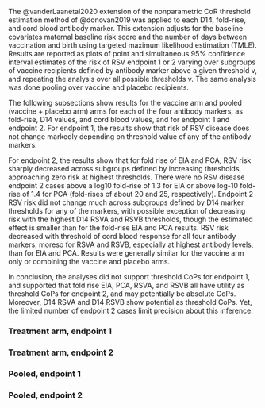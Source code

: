 The @vanderLaanetal2020 extension of the nonparametric CoR threshold estimation method of @donovan2019 was applied to each D14, fold-rise, and cord blood antibody marker. This extension adjusts for the baseline covariates maternal baseline risk score and the number of days between vaccination and birth using targeted maximum likelihood estimation (TMLE).  Results are reported as plots of point and simultaneous 95\% confidence interval estimates of the risk of RSV endpoint 1 or 2 varying over subgroups of vaccine recipients defined by antibody marker above a given threshold v, and repeating the analysis over all possible thresholds v.  The same analysis was done pooling over vaccine and placebo recipients.

The following subsections show results for the vaccine arm and pooled (vaccine + placebo arm) arms for each of the four antibody markers, as fold-rise, D14 values, and cord blood values, and for endpoint 1 and endpoint 2. For endpoint 1, the results show that risk of RSV disease does not change markedly depending on threshold value of any of the antibody markers. 

For endpoint 2, the results show that for fold rise of EIA and PCA, RSV risk sharply decreased across subgroups defined by increasing thresholds, approaching zero risk at highest thresholds.  There were no RSV disease endpoint 2 cases above a log10 fold-rise of 1.3 for EIA or above log-10 fold-rise of 1.4 for PCA (fold-rises of about 20 and 25, respectively).  Endpoint 2 RSV risk did not change much across subgroups defined by D14 marker thresholds for any of the markers, with possible exception of decreasing risk with the highest D14 RSVA and RSVB thresholds, though the estimated effect is smaller than for the fold-rise EIA and PCA results.  RSV risk decreased with threshold of cord blood response for all four antibody markers, moreso for RSVA and RSVB, especially at highest antibody levels, than for EIA and PCA.  Results were generally similar for the vaccine arm only or combining the vaccine and placebo arms.

In conclusion, the analyses did not support threshold CoPs for endpoint 1, and supported that fold rise EIA, PCA, RSVA, and RSVB all have utility as threshold CoPs for endpoint 2, and may potentially be absolute CoPs.  Moreover, D14 RSVA and D14 RSVB show potential as threshold CoPs.  Yet, the limited number of endpoint 2 cases limit precision about this inference.




### Treatment arm, endpoint 1
\begin{figure}[H]
    \centering
    \includegraphics[width=0.7\textwidth]{\pathThreshhinput/PLOT_EIA_log10d14_y1_Vaccine_pointwiseCI.pdf}
   \caption{Marginalized risk (>=s) of RSV LRTI MS, RSV LRTI with hospitalization, or RSV LRTI with severe hypoxemia for those in vaccine arm with day 14 EIA greater than a given threshold. The plot shows point-wise 95\% confidence intervals. The dashed red line marks the threshold of zero risk.}
      \label{fig:PLOT_EIA_log10d14_y1_Vaccine_pointwiseCI}
\end{figure}


\begin{table}[H]
    \centering
    \includegraphics[width=0.7\textwidth]{\pathThreshhinput/TABLE_EIA_log10d14_y1_Vaccine_pointwise.pdf}
    \caption{The table shows the estimates for the Marginalized risk of RSV disease by threshold. }
\end{table}



\begin{figure}[H]
    \centering
    \includegraphics[width=0.7\textwidth]{\pathThreshhinput/PLOT_EIA_log10d14overd0_y1_Vaccine_pointwiseCI.pdf}
    \caption{Conditional risk (>=s) of RSV LRTI MS, RSV LRTI with hospitalization, or RSV LRTI with severe hypoxemia for those in vaccine arm with fold increase in day 14 EIA relative to day 0 EIA above a given threshold. The plot shows point-wise 95\% confidence intervals. The dashed red line marks the threshold of zero risk.}
\end{figure}


\begin{table}[H]
    \centering
    \includegraphics[width=0.7\textwidth]{\pathThreshhinput/TABLE_EIA_log10d14overd0_y1_Vaccine_pointwise.pdf}
    \caption{The table shows the  estimates for the Marginalized risk of RSV disease by threshold. }
\end{table}



\begin{figure}[H]
    \centering
    \includegraphics[width=0.7\textwidth]{\pathThreshhinput/PLOT_EIA_log10cord_y1_Vaccine_pointwiseCI.pdf}
   \caption{Conditional risk (>=s) of RSV LRTI MS, RSV LRTI with hospitalization, or RSV LRTI with severe hypoxemia for those in vaccine arm with EIA measured in infant cord blood greater than a given threshold. The plot shows point-wise 95\% confidence intervals. The dashed red line marks the threshold of zero risk.}
\end{figure}


\begin{table}[H]
    \centering
    \includegraphics[width=0.7\textwidth]{\pathThreshhinput/TABLE_EIA_log10cord_y1_Vaccine_pointwise.pdf}
    \caption{The table shows the  estimates for the Marginalized risk of RSV disease by threshold. }
\end{table}



\begin{figure}[H]
    \centering
    \includegraphics[width=0.7\textwidth]{\pathThreshhinput/PLOT_PCA_log10d14_y1_Vaccine_pointwiseCI.pdf}
   \caption{Marginalized risk (>=s) of RSV LRTI MS, RSV LRTI with hospitalization, or RSV LRTI with severe hypoxemia for those in vaccine arm with day 14 PCA greater than a given threshold. The plot shows point-wise 95\% confidence intervals. The dashed red line marks the threshold of zero risk.}
      \label{tab:PLOT_PCA_log10d14_y1_Vaccine_pointwiseCI.pdf}

\end{figure}


\begin{table}[H]
    \centering
    \includegraphics[width=0.7\textwidth]{\pathThreshhinput/TABLE_PCA_log10d14_y1_Vaccine_pointwise.pdf}
    \caption{The table shows the  estimates for the Marginalized risk of RSV disease by threshold. }
\end{table}



\begin{figure}[H]
    \centering
    \includegraphics[width=0.7\textwidth]{\pathThreshhinput/PLOT_PCA_log10d14overd0_y1_Vaccine_pointwiseCI.pdf}
    \caption{Conditional risk (>=s) of RSV LRTI MS, RSV LRTI with hospitalization, or RSV LRTI with severe hypoxemia for those in vaccine arm with fold increase in day 14 PCA relative to day 0 PCA above a given threshold. The plot shows point-wise 95\% confidence intervals. The dashed red line marks the threshold of zero risk.}
\end{figure}


\begin{table}[H]
    \centering
    \includegraphics[width=0.7\textwidth]{\pathThreshhinput/TABLE_PCA_log10d14overd0_y1_Vaccine_pointwise.pdf}
    \caption{The table shows the  estimates for the Marginalized risk of RSV disease by threshold. }
\end{table}



\begin{figure}[H]
    \centering
    \includegraphics[width=0.7\textwidth]{\pathThreshhinput/PLOT_PCA_log10cord_y1_Vaccine_pointwiseCI.pdf}
   \caption{Conditional risk (>=s) of RSV LRTI MS, RSV LRTI with hospitalization, or RSV LRTI with severe hypoxemia for those in vaccine arm with PCA measured in infant cord blood greater than a given threshold. The plot shows point-wise 95\% confidence intervals. The dashed red line marks the threshold of zero risk.}
\end{figure}


\begin{table}[H]
    \centering
    \includegraphics[width=0.7\textwidth]{\pathThreshhinput/TABLE_PCA_log10cord_y1_Vaccine_pointwise.pdf}
    \caption{The table shows the  estimates for the Marginalized risk of RSV disease by threshold. }
\end{table}

\begin{figure}[H]
    \centering
    \includegraphics[width=0.7\textwidth]{\pathThreshhinput/PLOT_RSVA_log10d14_y1_Vaccine_pointwiseCI.pdf}
   \caption{Marginalized risk (>=s) of RSV LRTI MS, RSV LRTI with hospitalization, or RSV LRTI with severe hypoxemia for those in vaccine arm with day 14 RSVA greater than a given threshold. The plot shows point-wise 95\% confidence intervals. The dashed red line marks the threshold of zero risk.}
      \label{tab:PLOT_RSVA_log10d14_y1_Vaccine_pointwiseCI.pdf}

\end{figure}


\begin{table}[H]
    \centering
    \includegraphics[width=0.7\textwidth]{\pathThreshhinput/TABLE_RSVA_log10d14_y1_Vaccine_pointwise.pdf}
    \caption{The table shows the  estimates for the Marginalized risk of RSV disease by threshold. }
\end{table}



\begin{figure}[H]
    \centering
    \includegraphics[width=0.7\textwidth]{\pathThreshhinput/PLOT_RSVA_log10d14overd0_y1_Vaccine_pointwiseCI.pdf}
    \caption{Conditional risk (>=s) of RSV LRTI MS, RSV LRTI with hospitalization, or RSV LRTI with severe hypoxemia for those in vaccine arm with fold increase in day 14 RSVA relative to day 0 RSVA above a given threshold. The plot shows point-wise 95\% confidence intervals. The dashed red line marks the threshold of zero risk.}
\end{figure}


\begin{table}[H]
    \centering
    \includegraphics[width=0.7\textwidth]{\pathThreshhinput/TABLE_RSVA_log10d14overd0_y1_Vaccine_pointwise.pdf}
    \caption{The table shows the  estimates for the Marginalized risk of RSV disease by threshold. }
\end{table}



\begin{figure}[H]
    \centering
    \includegraphics[width=0.7\textwidth]{\pathThreshhinput/PLOT_RSVA_log10cord_y1_Vaccine_pointwiseCI.pdf}
   \caption{Conditional risk (>=s) of RSV LRTI MS, RSV LRTI with hospitalization, or RSV LRTI with severe hypoxemia for those in vaccine arm with RSVA measured in infant cord blood greater than a given threshold. The plot shows point-wise 95\% confidence intervals. The dashed red line marks the threshold of zero risk.}
\end{figure}


\begin{table}[H]
    \centering
    \includegraphics[width=0.7\textwidth]{\pathThreshhinput/TABLE_RSVA_log10cord_y1_Vaccine_pointwise.pdf}
    \caption{The table shows the  estimates for the Marginalized risk of RSV disease by threshold. }
\end{table}



\begin{figure}[H]
    \centering
    \includegraphics[width=0.7\textwidth]{\pathThreshhinput/PLOT_RSVB_log10d14_y1_Vaccine_pointwiseCI.pdf}
   \caption{Marginalized risk (>=s) of RSV LRTI MS, RSV LRTI with hospitalization, or RSV LRTI with severe hypoxemia for those in vaccine arm with day 14 RSVB greater than a given threshold. The plot shows point-wise 95\% confidence intervals. The dashed red line marks the threshold of zero risk.}
      \label{tab:PLOT_RSVB_log10d14_y1_Vaccine_pointwiseCI.pdf}

\end{figure}


\begin{table}[H]
    \centering
    \includegraphics[width=0.7\textwidth]{\pathThreshhinput/TABLE_RSVB_log10d14_y1_Vaccine_pointwise.pdf}
    \caption{The table shows the  estimates for the Marginalized risk of RSV disease by threshold. }
\end{table}



\begin{figure}[H]
    \centering
    \includegraphics[width=0.7\textwidth]{\pathThreshhinput/PLOT_RSVB_log10d14overd0_y1_Vaccine_pointwiseCI.pdf}
    \caption{Conditional risk (>=s) of RSV LRTI MS, RSV LRTI with hospitalization, or RSV LRTI with severe hypoxemia for those in vaccine arm with fold increase in day 14 RSVB relative to day 0 RSVB above a given threshold. The plot shows point-wise 95\% confidence intervals. The dashed red line marks the threshold of zero risk.}
\end{figure}


\begin{table}[H]
    \centering
    \includegraphics[width=0.7\textwidth]{\pathThreshhinput/TABLE_RSVB_log10d14overd0_y1_Vaccine_pointwise.pdf}
    \caption{The table shows the  estimates for the Marginalized risk of RSV disease by threshold. }
\end{table}



\begin{figure}[H]
    \centering
    \includegraphics[width=0.7\textwidth]{\pathThreshhinput/PLOT_RSVB_log10cord_y1_Vaccine_pointwiseCI.pdf}
   \caption{Conditional risk (>=s) of RSV LRTI MS, RSV LRTI with hospitalization, or RSV LRTI with severe hypoxemia for those in vaccine arm with RSVB measured in infant cord blood greater than a given threshold. The plot shows point-wise 95\% confidence intervals. The dashed red line marks the threshold of zero risk.}
   \label{fig:PLOT_RSVB_log10cord_y1_Vaccine_pointwiseCI}
\end{figure}


\begin{table}[H]
    \centering
    \includegraphics[width=0.7\textwidth]{\pathThreshhinput/TABLE_RSVB_log10cord_y1_Vaccine_pointwise.pdf}
    \caption{The table shows the  estimates for the Marginalized risk of RSV disease by threshold. }
\end{table}




<!-- ### Simultaneous 95% confidence intervals/bands (Treatment arm, endpoint 1) -->


<!-- \begin{figure}[H] -->
<!--     \centering -->
<!--     \includegraphics[width=0.7\textwidth]{\pathThreshhinput/PLOT_EIA_log10d14_y1_Vaccine.pdf} -->
<!--    \caption{Marginalized risk (>=s) of RSV LRTI MS, RSV LRTI with hospitalization, or RSV LRTI with severe hypoxemia for those in vaccine arm with day 14 EIA greater than a given threshold. The plot shows simultaneous 95\% confidence bands The dashed red line marks the threshold of zero risk.} -->
<!-- \end{figure} -->


<!-- \begin{table}[H] -->
<!--     \centering -->
<!--     \includegraphics[width=0.7\textwidth]{\pathThreshhinput/TABLE_EIA_log10d14_y1_Vaccine_simult.pdf} -->
<!--     \caption{The table shows the  estimates for the Marginalized risk of RSV disease by threshold. } -->
<!-- \end{table} -->



<!-- \begin{figure}[H] -->
<!--     \centering -->
<!--     \includegraphics[width=0.7\textwidth]{\pathThreshhinput/PLOT_EIA_log10d14overd0_y1_Vaccine.pdf} -->
<!--     \caption{Conditional risk (>=s) of RSV LRTI MS, RSV LRTI with hospitalization, or RSV LRTI with severe hypoxemia for those in vaccine arm with fold increase in day 14 EIA relative to day 0 EIA above a given threshold. The plot shows simultaneous 95\% confidence bands. The dashed red line marks the threshold of zero risk.} -->
<!-- \end{figure} -->


<!-- \begin{table}[H] -->
<!--     \centering -->
<!--     \includegraphics[width=0.7\textwidth]{\pathThreshhinput/TABLE_EIA_log10d14overd0_y1_Vaccine_simult.pdf} -->
<!--     \caption{The table shows the  estimates for the Marginalized risk of RSV disease by threshold. } -->
<!-- \end{table} -->



<!-- \begin{figure}[H] -->
<!--     \centering -->
<!--     \includegraphics[width=0.7\textwidth]{\pathThreshhinput/PLOT_EIA_log10cord_y1_Vaccine.pdf} -->
<!--    \caption{Conditional risk (>=s) of RSV LRTI MS, RSV LRTI with hospitalization, or RSV LRTI with severe hypoxemia for those in vaccine arm with EIA measured in infant cord blood greater than a given threshold. The plot shows simultaneous 95\% confidence bands. The dashed red line marks the threshold of zero risk.} -->
<!-- \end{figure} -->


<!-- \begin{table}[H] -->
<!--     \centering -->
<!--     \includegraphics[width=0.7\textwidth]{\pathThreshhinput/TABLE_EIA_log10cord_y1_Vaccine_simult.pdf} -->
<!--     \caption{The table shows the  estimates for the Marginalized risk of RSV disease by threshold. } -->
<!-- \end{table} -->



### Treatment arm, endpoint 2
\begin{figure}[H]
    \centering
    \includegraphics[width=0.7\textwidth]{\pathThreshinput/PLOT_EIA_log10d14_y2_Vaccine_pointwiseCI.pdf}
   \caption{Marginalized risk (>=s) of RSV-associated lower respiratory tract infection with severe hypoxemia for those in vaccine arm with day 14 EIA greater than a given threshold. The plot shows point-wise 95\% confidence intervals. The dashed red line marks the threshold of zero risk.}

\end{figure}


\begin{table}[H]
    \centering
    \includegraphics[width=0.7\textwidth]{\pathThreshinput/TABLE_EIA_log10d14_y2_Vaccine_pointwise.pdf}
    \caption{The table shows the  estimates for the Marginalized risk of RSV disease by threshold. }
\end{table}



\begin{figure}[H]
    \centering
    \includegraphics[width=0.7\textwidth]{\pathThreshinput/PLOT_EIA_log10d14overd0_y2_Vaccine_pointwiseCI.pdf}
    \caption{Conditional risk (>=s) of RSV-associated lower respiratory tract infection with severe hypoxemia for those in vaccine arm with fold increase in day 14 EIA relative to day 0 EIA above a given threshold. The plot shows point-wise 95\% confidence intervals. The dashed red line marks the threshold of zero risk.}
       \label{fig:PLOT_EIA_log10d14overd0_y2_Vaccine_pointwiseCI}
\end{figure}


\begin{table}[H]
    \centering
    \includegraphics[width=0.7\textwidth]{\pathThreshinput/TABLE_EIA_log10d14overd0_y2_Vaccine_pointwise.pdf}
    \caption{The table shows the  estimates for the Marginalized risk of RSV disease by threshold. }
\end{table}



\begin{figure}[H]
    \centering
    \includegraphics[width=0.7\textwidth]{\pathThreshinput/PLOT_EIA_log10cord_y2_Vaccine_pointwiseCI.pdf}
   \caption{Conditional risk (>=s) of RSV-associated lower respiratory tract infection with severe hypoxemia for those in vaccine arm with EIA measured in infant cord blood greater than a given threshold. The plot shows point-wise 95\% confidence intervals. The dashed red line marks the threshold of zero risk.}
\end{figure}


\begin{table}[H]
    \centering
    \includegraphics[width=0.7\textwidth]{\pathThreshinput/TABLE_EIA_log10cord_y2_Vaccine_pointwise.pdf}
    \caption{The table shows the  estimates for the Marginalized risk of RSV disease by threshold. }
\end{table}



\begin{figure}[H]
    \centering
    \includegraphics[width=0.7\textwidth]{\pathThreshinput/PLOT_PCA_log10d14_y2_Vaccine_pointwiseCI.pdf}
   \caption{Marginalized risk (>=s) of RSV-associated lower respiratory tract infection with severe hypoxemia for those in vaccine arm with day 14 PCA greater than a given threshold. The plot shows point-wise 95\% confidence intervals. The dashed red line marks the threshold of zero risk.}
\end{figure}


\begin{table}[H]
    \centering
    \includegraphics[width=0.7\textwidth]{\pathThreshinput/TABLE_PCA_log10d14_y2_Vaccine_pointwise.pdf}
    \caption{The table shows the  estimates for the Marginalized risk of RSV disease by threshold. }
\end{table}



\begin{figure}[H]
    \centering
    \includegraphics[width=0.7\textwidth]{\pathThreshinput/PLOT_PCA_log10d14overd0_y2_Vaccine_pointwiseCI.pdf}
    \caption{Conditional risk (>=s) of RSV-associated lower respiratory tract infection with severe hypoxemia for those in vaccine arm with fold increase in day 14 PCA relative to day 0 PCA above a given threshold. The plot shows point-wise 95\% confidence intervals. The dashed red line marks the threshold of zero risk.}
     \label{fig:PLOT_PCA_log10d14overd0_y2_Vaccine_pointwiseCI}
\end{figure}


\begin{table}[H]
    \centering
    \includegraphics[width=0.7\textwidth]{\pathThreshinput/TABLE_PCA_log10d14overd0_y2_Vaccine_pointwise.pdf}
    \caption{The table shows the  estimates for the Marginalized risk of RSV disease by threshold. }
\end{table}



\begin{figure}[H]
    \centering
    \includegraphics[width=0.7\textwidth]{\pathThreshinput/PLOT_PCA_log10cord_y2_Vaccine_pointwiseCI.pdf}
   \caption{Conditional risk (>=s) of RSV-associated lower respiratory tract infection with severe hypoxemia for those in vaccine arm with PCA measured in infant cord blood greater than a given threshold. The plot shows point-wise 95\% confidence intervals. The dashed red line marks the threshold of zero risk.}
\end{figure}


\begin{table}[H]
    \centering
    \includegraphics[width=0.7\textwidth]{\pathThreshinput/TABLE_PCA_log10cord_y2_Vaccine_pointwise.pdf}
    \caption{The table shows the  estimates for the Marginalized risk of RSV disease by threshold. }
\end{table}


\begin{figure}[H]
    \centering
    \includegraphics[width=0.7\textwidth]{\pathThreshinput/PLOT_RSVA_log10d14_y2_Vaccine_pointwiseCI.pdf}
   \caption{Marginalized risk (>=s) of RSV-associated lower respiratory tract infection with severe hypoxemia for those in vaccine arm with day 14 RSVA greater than a given threshold. The plot shows point-wise 95\% confidence intervals. The dashed red line marks the threshold of zero risk.}
\end{figure}


\begin{table}[H]
    \centering
    \includegraphics[width=0.7\textwidth]{\pathThreshinput/TABLE_RSVA_log10d14_y2_Vaccine_pointwise.pdf}
    \caption{The table shows the  estimates for the Marginalized risk of RSV disease by threshold. }
\end{table}



\begin{figure}[H]
    \centering
    \includegraphics[width=0.7\textwidth]{\pathThreshinput/PLOT_RSVA_log10d14overd0_y2_Vaccine_pointwiseCI.pdf}
    \caption{Conditional risk (>=s) of RSV-associated lower respiratory tract infection with severe hypoxemia for those in vaccine arm with fold increase in day 14 RSVA relative to day 0 RSVA above a given threshold. The plot shows point-wise 95\% confidence intervals. The dashed red line marks the threshold of zero risk.}
\end{figure}


\begin{table}[H]
    \centering
    \includegraphics[width=0.7\textwidth]{\pathThreshinput/TABLE_RSVA_log10d14overd0_y2_Vaccine_pointwise.pdf}
    \caption{The table shows the  estimates for the Marginalized risk of RSV disease by threshold. }
\end{table}



\begin{figure}[H]
    \centering
    \includegraphics[width=0.7\textwidth]{\pathThreshinput/PLOT_RSVA_log10cord_y2_Vaccine_pointwiseCI.pdf}
   \caption{Conditional risk (>=s) of RSV-associated lower respiratory tract infection with severe hypoxemia for those in vaccine arm with RSVA measured in infant cord blood greater than a given threshold. The plot shows point-wise 95\% confidence intervals. The dashed red line marks the threshold of zero risk.}
\end{figure}


\begin{table}[H]
    \centering
    \includegraphics[width=0.7\textwidth]{\pathThreshinput/TABLE_RSVA_log10cord_y2_Vaccine_pointwise.pdf}
    \caption{The table shows the  estimates for the Marginalized risk of RSV disease by threshold. }
\end{table}



\begin{figure}[H]
    \centering
    \includegraphics[width=0.7\textwidth]{\pathThreshinput/PLOT_RSVB_log10d14_y2_Vaccine_pointwiseCI.pdf}
   \caption{Marginalized risk (>=s) of RSV-associated lower respiratory tract infection with severe hypoxemia for those in vaccine arm with day 14 RSVB greater than a given threshold. The plot shows point-wise 95\% confidence intervals. The dashed red line marks the threshold of zero risk.}
\end{figure}


\begin{table}[H]
    \centering
    \includegraphics[width=0.7\textwidth]{\pathThreshinput/TABLE_RSVB_log10d14_y2_Vaccine_pointwise.pdf}
    \caption{The table shows the  estimates for the Marginalized risk of RSV disease by threshold. }
\end{table}



\begin{figure}[H]
    \centering
    \includegraphics[width=0.7\textwidth]{\pathThreshinput/PLOT_RSVB_log10d14overd0_y2_Vaccine_pointwiseCI.pdf}
    \caption{Conditional risk (>=s) of RSV-associated lower respiratory tract infection with severe hypoxemia for those in vaccine arm with fold increase in day 14 RSVB relative to day 0 RSVB above a given threshold. The plot shows point-wise 95\% confidence intervals. The dashed red line marks the threshold of zero risk.}
\end{figure}


\begin{table}[H]
    \centering
    \includegraphics[width=0.7\textwidth]{\pathThreshinput/TABLE_RSVB_log10d14overd0_y2_Vaccine_pointwise.pdf}
    \caption{The table shows the  estimates for the Marginalized risk of RSV disease by threshold. }
\end{table}



\begin{figure}[H]
    \centering
    \includegraphics[width=0.7\textwidth]{\pathThreshinput/PLOT_RSVB_log10cord_y2_Vaccine_pointwiseCI.pdf}
   \caption{Conditional risk (>=s) of RSV-associated lower respiratory tract infection with severe hypoxemia for those in vaccine arm with RSVB measured in infant cord blood greater than a given threshold. The plot shows point-wise 95\% confidence intervals. The dashed red line marks the threshold of zero risk.}
\end{figure}


\begin{table}[H]
    \centering
    \includegraphics[width=0.7\textwidth]{\pathThreshinput/TABLE_RSVB_log10cord_y2_Vaccine_pointwise.pdf}
    \caption{The table shows the  estimates for the Marginalized risk of RSV disease by threshold. }
\end{table}


<!-- ### Simultaneous 95% confidence intervals/bands (Treatment arm, endpoint 2) -->


<!-- \begin{figure}[H] -->
<!--     \centering -->
<!--     \includegraphics[width=0.7\textwidth]{\pathThreshinput/PLOT_EIA_log10d14_y2_Vaccine.pdf} -->
<!--    \caption{Marginalized risk (>=s) of RSV-associated lower respiratory tract infection with severe hypoxemia for those in vaccine arm with day 14 EIA greater than a given threshold. The plot shows simultaneous 95\% confidence bands The dashed red line marks the threshold of zero risk.} -->
<!-- \end{figure} -->


<!-- \begin{table}[H] -->
<!--     \centering -->
<!--     \includegraphics[width=0.7\textwidth]{\pathThreshinput/TABLE_EIA_log10d14_y2_Vaccine_simult.pdf} -->
<!--     \caption{The table shows the  estimates for the Marginalized risk of RSV disease by threshold. } -->
<!-- \end{table} -->



<!-- \begin{figure}[H] -->
<!--     \centering -->
<!--     \includegraphics[width=0.7\textwidth]{\pathThreshinput/PLOT_EIA_log10d14overd0_y2_Vaccine.pdf} -->
<!--     \caption{Conditional risk (>=s) of RSV-associated lower respiratory tract infection with severe hypoxemia for those in vaccine arm with fold increase in day 14 EIA relative to day 0 EIA above a given threshold. The plot shows simultaneous 95\% confidence bands. The dashed red line marks the threshold of zero risk.} -->
<!-- \end{figure} -->


<!-- \begin{table}[H] -->
<!--     \centering -->
<!--     \includegraphics[width=0.7\textwidth]{\pathThreshinput/TABLE_EIA_log10d14overd0_y2_Vaccine_simult.pdf} -->
<!--     \caption{The table shows the  estimates for the Marginalized risk of RSV disease by threshold. } -->
<!-- \end{table} -->



<!-- \begin{figure}[H] -->
<!--     \centering -->
<!--     \includegraphics[width=0.7\textwidth]{\pathThreshinput/PLOT_EIA_log10cord_y2_Vaccine.pdf} -->
<!--    \caption{Conditional risk (>=s) of RSV-associated lower respiratory tract infection with severe hypoxemia for those in vaccine arm with EIA measured in infant cord blood greater than a given threshold. The plot shows simultaneous 95\% confidence bands. The dashed red line marks the threshold of zero risk.} -->
<!-- \end{figure} -->


<!-- \begin{table}[H] -->
<!--     \centering -->
<!--     \includegraphics[width=0.7\textwidth]{\pathThreshinput/TABLE_EIA_log10cord_y2_Vaccine_simult.pdf} -->
<!--     \caption{The table shows the  estimates for the Marginalized risk of RSV disease by threshold. } -->
<!-- \end{table} -->





### Pooled, endpoint 1
\begin{figure}[H]
\centering
\includegraphics[width=0.7\textwidth]{\pathThreshhpooledinput/PLOT_EIA_log10d14_y1_Pooled_pointwiseCI.pdf}
\caption{Marginalized risk (>=s) of RSV LRTI MS, RSV LRTI with hospitalization, or RSV LRTI with severe hypoxemia pooled across the treatment and placebo arms with day 14 EIA greater than a given threshold. The plot shows point-wise 95\% confidence intervals. The dashed red line marks the threshold of zero risk.}
\end{figure}


\begin{table}[H]
\centering
\includegraphics[width=0.7\textwidth]{\pathThreshhpooledinput/TABLE_EIA_log10d14_y1_Pooled_pointwise.pdf}
\caption{The table shows the  estimates for the Marginalized risk of RSV disease by threshold. }
\end{table}



\begin{figure}[H]
\centering
\includegraphics[width=0.7\textwidth]{\pathThreshhpooledinput/PLOT_EIA_log10d14overd0_y1_Pooled_pointwiseCI.pdf}
\caption{Conditional risk (>=s) of RSV LRTI MS, RSV LRTI with hospitalization, or RSV LRTI with severe hypoxemia pooled across the treatment and placebo arms with fold increase in day 14 EIA relative to day 0 EIA above a given threshold. The plot shows point-wise 95\% confidence intervals. The dashed red line marks the threshold of zero risk.}
\end{figure}


\begin{table}[H]
\centering
\includegraphics[width=0.7\textwidth]{\pathThreshhpooledinput/TABLE_EIA_log10d14overd0_y1_Pooled_pointwise.pdf}
\caption{The table shows the  estimates for the Marginalized risk of RSV disease by threshold. }
\end{table}



\begin{figure}[H]
\centering
\includegraphics[width=0.7\textwidth]{\pathThreshhpooledinput/PLOT_EIA_log10cord_y1_Pooled_pointwiseCI.pdf}
\caption{Conditional risk (>=s) of RSV LRTI MS, RSV LRTI with hospitalization, or RSV LRTI with severe hypoxemia pooled across the treatment and placebo arms with EIA measured in infant cord blood greater than a given threshold. The plot shows point-wise 95\% confidence intervals. The dashed red line marks the threshold of zero risk.}
\end{figure}


\begin{table}[H]
\centering
\includegraphics[width=0.7\textwidth]{\pathThreshhpooledinput/TABLE_EIA_log10cord_y1_Pooled_pointwise.pdf}
\caption{The table shows the  estimates for the Marginalized risk of RSV disease by threshold. }
\end{table}

\begin{figure}[H]
\centering
\includegraphics[width=0.7\textwidth]{\pathThreshhpooledinput/PLOT_PCA_log10d14_y1_Pooled_pointwiseCI.pdf}
\caption{Marginalized risk (>=s) of RSV LRTI MS, RSV LRTI with hospitalization, or RSV LRTI with severe hypoxemia pooled across the treatment and placebo arms with day 14 PCA greater than a given threshold. The plot shows point-wise 95\% confidence intervals. The dashed red line marks the threshold of zero risk.}
\end{figure}


\begin{table}[H]
\centering
\includegraphics[width=0.7\textwidth]{\pathThreshhpooledinput/TABLE_PCA_log10d14_y1_Pooled_pointwise.pdf}
\caption{The table shows the  estimates for the Marginalized risk of RSV disease by threshold. }
\end{table}



\begin{figure}[H]
\centering
\includegraphics[width=0.7\textwidth]{\pathThreshhpooledinput/PLOT_PCA_log10d14overd0_y1_Pooled_pointwiseCI.pdf}
\caption{Conditional risk (>=s) of RSV LRTI MS, RSV LRTI with hospitalization, or RSV LRTI with severe hypoxemia pooled across the treatment and placebo arms with fold increase in day 14 PCA relative to day 0 PCA above a given threshold. The plot shows point-wise 95\% confidence intervals. The dashed red line marks the threshold of zero risk.}
\end{figure}


\begin{table}[H]
\centering
\includegraphics[width=0.7\textwidth]{\pathThreshhpooledinput/TABLE_PCA_log10d14overd0_y1_Pooled_pointwise.pdf}
\caption{The table shows the  estimates for the Marginalized risk of RSV disease by threshold. }
\end{table}



\begin{figure}[H]
\centering
\includegraphics[width=0.7\textwidth]{\pathThreshhpooledinput/PLOT_PCA_log10cord_y1_Pooled_pointwiseCI.pdf}
\caption{Conditional risk (>=s) of RSV LRTI MS, RSV LRTI with hospitalization, or RSV LRTI with severe hypoxemia pooled across the treatment and placebo arms with PCA measured in infant cord blood greater than a given threshold. The plot shows point-wise 95\% confidence intervals. The dashed red line marks the threshold of zero risk.}
\end{figure}


\begin{table}[H]
\centering
\includegraphics[width=0.7\textwidth]{\pathThreshhpooledinput/TABLE_PCA_log10cord_y1_Pooled_pointwise.pdf}
\caption{The table shows the  estimates for the Marginalized risk of RSV disease by threshold. }
\end{table}


\begin{figure}[H]
\centering
\includegraphics[width=0.7\textwidth]{\pathThreshhpooledinput/PLOT_RSVA_log10d14_y1_Pooled_pointwiseCI.pdf}
\caption{Marginalized risk (>=s) of RSV LRTI MS, RSV LRTI with hospitalization, or RSV LRTI with severe hypoxemia pooled across the treatment and placebo arms with day 14 RSVA greater than a given threshold. The plot shows point-wise 95\% confidence intervals. The dashed red line marks the threshold of zero risk.}
\end{figure}


\begin{table}[H]
\centering
\includegraphics[width=0.7\textwidth]{\pathThreshhpooledinput/TABLE_RSVA_log10d14_y1_Pooled_pointwise.pdf}
\caption{The table shows the  estimates for the Marginalized risk of RSV disease by threshold. }
\end{table}



\begin{figure}[H]
\centering
\includegraphics[width=0.7\textwidth]{\pathThreshhpooledinput/PLOT_RSVA_log10d14overd0_y1_Pooled_pointwiseCI.pdf}
\caption{Conditional risk (>=s) of RSV LRTI MS, RSV LRTI with hospitalization, or RSV LRTI with severe hypoxemia pooled across the treatment and placebo arms with fold increase in day 14 RSVA relative to day 0 RSVA above a given threshold. The plot shows point-wise 95\% confidence intervals. The dashed red line marks the threshold of zero risk.}
\end{figure}


\begin{table}[H]
\centering
\includegraphics[width=0.7\textwidth]{\pathThreshhpooledinput/TABLE_RSVA_log10d14overd0_y1_Pooled_pointwise.pdf}
\caption{The table shows the  estimates for the Marginalized risk of RSV disease by threshold. }
\end{table}



\begin{figure}[H]
\centering
\includegraphics[width=0.7\textwidth]{\pathThreshhpooledinput/PLOT_RSVA_log10cord_y1_Pooled_pointwiseCI.pdf}
\caption{Conditional risk (>=s) of RSV LRTI MS, RSV LRTI with hospitalization, or RSV LRTI with severe hypoxemia pooled across the treatment and placebo arms with RSVA measured in infant cord blood greater than a given threshold. The plot shows point-wise 95\% confidence intervals. The dashed red line marks the threshold of zero risk.}
\end{figure}


\begin{table}[H]
\centering
\includegraphics[width=0.7\textwidth]{\pathThreshhpooledinput/TABLE_RSVA_log10cord_y1_Pooled_pointwise.pdf}
\caption{The table shows the  estimates for the Marginalized risk of RSV disease by threshold. }
\end{table}

\begin{figure}[H]
\centering
\includegraphics[width=0.7\textwidth]{\pathThreshhpooledinput/PLOT_RSVB_log10d14_y1_Pooled_pointwiseCI.pdf}
\caption{Marginalized risk (>=s) of RSV LRTI MS, RSV LRTI with hospitalization, or RSV LRTI with severe hypoxemia pooled across the treatment and placebo arms with day 14 RSVB greater than a given threshold. The plot shows point-wise 95\% confidence intervals. The dashed red line marks the threshold of zero risk.}
\end{figure}


\begin{table}[H]
\centering
\includegraphics[width=0.7\textwidth]{\pathThreshhpooledinput/TABLE_RSVB_log10d14_y1_Pooled_pointwise.pdf}
\caption{The table shows the  estimates for the Marginalized risk of RSV disease by threshold. }
\end{table}



\begin{figure}[H]
\centering
\includegraphics[width=0.7\textwidth]{\pathThreshhpooledinput/PLOT_RSVB_log10d14overd0_y1_Pooled_pointwiseCI.pdf}
\caption{Conditional risk (>=s) of RSV LRTI MS, RSV LRTI with hospitalization, or RSV LRTI with severe hypoxemia pooled across the treatment and placebo arms with fold increase in day 14 RSVB relative to day 0 RSVB above a given threshold. The plot shows point-wise 95\% confidence intervals. The dashed red line marks the threshold of zero risk.}
\end{figure}


\begin{table}[H]
\centering
\includegraphics[width=0.7\textwidth]{\pathThreshhpooledinput/TABLE_RSVB_log10d14overd0_y1_Pooled_pointwise.pdf}
\caption{The table shows the  estimates for the Marginalized risk of RSV disease by threshold. }
\end{table}



\begin{figure}[H]
\centering
\includegraphics[width=0.7\textwidth]{\pathThreshhpooledinput/PLOT_RSVB_log10cord_y1_Pooled_pointwiseCI.pdf}
\caption{Conditional risk (>=s) of RSV LRTI MS, RSV LRTI with hospitalization, or RSV LRTI with severe hypoxemia pooled across the treatment and placebo arms with RSVB measured in infant cord blood greater than a given threshold. The plot shows point-wise 95\% confidence intervals. The dashed red line marks the threshold of zero risk.}
\end{figure}


\begin{table}[H]
\centering
\includegraphics[width=0.7\textwidth]{\pathThreshhpooledinput/TABLE_RSVB_log10cord_y1_Pooled_pointwise.pdf}
\caption{The table shows the  estimates for the Marginalized risk of RSV disease by threshold. }
\end{table}



<!-- ### Simultaneous 95% confidence intervals/bands (Pooled, endpoint 1) -->


<!-- \begin{figure}[H] -->
<!-- \centering -->
<!-- \includegraphics[width=0.7\textwidth]{\pathThreshhpooledinput/PLOT_EIA_log10d14_y1_Pooled.pdf} -->
<!-- \caption{Marginalized risk (>=s) of RSV LRTI MS, RSV LRTI with hospitalization, or RSV LRTI with severe hypoxemia pooled across the treatment and placebo arms with day 14 EIA greater than a given threshold. The plot shows simultaneous 95\% confidence bands The dashed red line marks the threshold of zero risk.} -->
<!-- \end{figure} -->


<!-- \begin{table}[H] -->
<!-- \centering -->
<!-- \includegraphics[width=0.7\textwidth]{\pathThreshhpooledinput/TABLE_EIA_log10d14_y1_Pooled_simult.pdf} -->
<!-- \caption{The table shows the  estimates for the Marginalized risk of RSV disease by threshold. } -->
<!-- \end{table} -->



<!-- \begin{figure}[H] -->
<!-- \centering -->
<!-- \includegraphics[width=0.7\textwidth]{\pathThreshhpooledinput/PLOT_EIA_log10d14overd0_y1_Pooled.pdf} -->
<!-- \caption{Conditional risk (>=s) of RSV LRTI MS, RSV LRTI with hospitalization, or RSV LRTI with severe hypoxemia pooled across the treatment and placebo arms with fold increase in day 14 EIA relative to day 0 EIA above a given threshold. The plot shows simultaneous 95\% confidence bands. The dashed red line marks the threshold of zero risk.} -->
<!-- \end{figure} -->


<!-- \begin{table}[H] -->
<!-- \centering -->
<!-- \includegraphics[width=0.7\textwidth]{\pathThreshhpooledinput/TABLE_EIA_log10d14overd0_y1_Pooled_simult.pdf} -->
<!-- \caption{The table shows the  estimates for the Marginalized risk of RSV disease by threshold. } -->
<!-- \end{table} -->



<!-- \begin{figure}[H] -->
<!-- \centering -->
<!-- \includegraphics[width=0.7\textwidth]{\pathThreshhpooledinput/PLOT_EIA_log10cord_y1_Pooled.pdf} -->
<!-- \caption{Conditional risk (>=s) of RSV LRTI MS, RSV LRTI with hospitalization, or RSV LRTI with severe hypoxemia pooled across the treatment and placebo arms with EIA measured in infant cord blood greater than a given threshold. The plot shows simultaneous 95\% confidence bands. The dashed red line marks the threshold of zero risk.} -->
<!-- \end{figure} -->


<!-- \begin{table}[H] -->
<!-- \centering -->
<!-- \includegraphics[width=0.7\textwidth]{\pathThreshhpooledinput/TABLE_EIA_log10cord_y1_Pooled_simult.pdf} -->
<!-- \caption{The table shows the  estimates for the Marginalized risk of RSV disease by threshold. } -->
<!-- \end{table} -->



### Pooled, endpoint 2
\begin{figure}[H]
\centering
\includegraphics[width=0.7\textwidth]{\pathThreshpooledinput/PLOT_EIA_log10d14_y2_Pooled_pointwiseCI.pdf}
\caption{Marginalized risk (>=s) of RSV-associated lower respiratory tract infection with severe hypoxemia pooled across the treatment and placebo arms with day 14 EIA greater than a given threshold. The plot shows point-wise 95\% confidence intervals. The dashed red line marks the threshold of zero risk.}
\end{figure}


\begin{table}[H]
\centering
\includegraphics[width=0.7\textwidth]{\pathThreshpooledinput/TABLE_EIA_log10d14_y2_Pooled_pointwise.pdf}
\caption{The table shows the  estimates for the Marginalized risk of RSV disease by threshold. }
\end{table}



\begin{figure}[H]
\centering
\includegraphics[width=0.7\textwidth]{\pathThreshpooledinput/PLOT_EIA_log10d14overd0_y2_Pooled_pointwiseCI.pdf}
\caption{Conditional risk (>=s) of RSV-associated lower respiratory tract infection with severe hypoxemia pooled across the treatment and placebo arms with fold increase in day 14 EIA relative to day 0 EIA above a given threshold. The plot shows point-wise 95\% confidence intervals. The dashed red line marks the threshold of zero risk.}
\end{figure}


\begin{table}[H]
\centering
\includegraphics[width=0.7\textwidth]{\pathThreshpooledinput/TABLE_EIA_log10d14overd0_y2_Pooled_pointwise.pdf}
\caption{The table shows the  estimates for the Marginalized risk of RSV disease by threshold. }
\end{table}



\begin{figure}[H]
\centering
\includegraphics[width=0.7\textwidth]{\pathThreshpooledinput/PLOT_EIA_log10cord_y2_Pooled_pointwiseCI.pdf}
\caption{Conditional risk (>=s) of RSV-associated lower respiratory tract infection with severe hypoxemia pooled across the treatment and placebo arms with EIA measured in infant cord blood greater than a given threshold. The plot shows point-wise 95\% confidence intervals. The dashed red line marks the threshold of zero risk.}
\end{figure}


\begin{table}[H]
\centering
\includegraphics[width=0.7\textwidth]{\pathThreshpooledinput/TABLE_EIA_log10cord_y2_Pooled_pointwise.pdf}
\caption{The table shows the  estimates for the Marginalized risk of RSV disease by threshold. }
\end{table}


\begin{figure}[H]
\centering
\includegraphics[width=0.7\textwidth]{\pathThreshpooledinput/PLOT_PCA_log10d14_y2_Pooled_pointwiseCI.pdf}
\caption{Marginalized risk (>=s) of RSV-associated lower respiratory tract infection with severe hypoxemia pooled across the treatment and placebo arms with day 14 PCA greater than a given threshold. The plot shows point-wise 95\% confidence intervals. The dashed red line marks the threshold of zero risk.}
\end{figure}


\begin{table}[H]
\centering
\includegraphics[width=0.7\textwidth]{\pathThreshpooledinput/TABLE_PCA_log10d14_y2_Pooled_pointwise.pdf}
\caption{The table shows the  estimates for the Marginalized risk of RSV disease by threshold. }
\end{table}



\begin{figure}[H]
\centering
\includegraphics[width=0.7\textwidth]{\pathThreshpooledinput/PLOT_PCA_log10d14overd0_y2_Pooled_pointwiseCI.pdf}
\caption{Conditional risk (>=s) of RSV-associated lower respiratory tract infection with severe hypoxemia pooled across the treatment and placebo arms with fold increase in day 14 PCA relative to day 0 PCA above a given threshold. The plot shows point-wise 95\% confidence intervals. The dashed red line marks the threshold of zero risk.}
\end{figure}


\begin{table}[H]
\centering
\includegraphics[width=0.7\textwidth]{\pathThreshpooledinput/TABLE_PCA_log10d14overd0_y2_Pooled_pointwise.pdf}
\caption{The table shows the  estimates for the Marginalized risk of RSV disease by threshold. }
\end{table}



\begin{figure}[H]
\centering
\includegraphics[width=0.7\textwidth]{\pathThreshpooledinput/PLOT_PCA_log10cord_y2_Pooled_pointwiseCI.pdf}
\caption{Conditional risk (>=s) of RSV-associated lower respiratory tract infection with severe hypoxemia pooled across the treatment and placebo arms with PCA measured in infant cord blood greater than a given threshold. The plot shows point-wise 95\% confidence intervals. The dashed red line marks the threshold of zero risk.}
\end{figure}


\begin{table}[H]
\centering
\includegraphics[width=0.7\textwidth]{\pathThreshpooledinput/TABLE_PCA_log10cord_y2_Pooled_pointwise.pdf}
\caption{The table shows the  estimates for the Marginalized risk of RSV disease by threshold. }
\end{table}


\begin{figure}[H]
\centering
\includegraphics[width=0.7\textwidth]{\pathThreshpooledinput/PLOT_RSVA_log10d14_y2_Pooled_pointwiseCI.pdf}
\caption{Marginalized risk (>=s) of RSV-associated lower respiratory tract infection with severe hypoxemia pooled across the treatment and placebo arms with day 14 RSVA greater than a given threshold. The plot shows point-wise 95\% confidence intervals. The dashed red line marks the threshold of zero risk.}
\end{figure}


\begin{table}[H]
\centering
\includegraphics[width=0.7\textwidth]{\pathThreshpooledinput/TABLE_RSVA_log10d14_y2_Pooled_pointwise.pdf}
\caption{The table shows the  estimates for the Marginalized risk of RSV disease by threshold. }
\end{table}



\begin{figure}[H]
\centering
\includegraphics[width=0.7\textwidth]{\pathThreshpooledinput/PLOT_RSVA_log10d14overd0_y2_Pooled_pointwiseCI.pdf}
\caption{Conditional risk (>=s) of RSV-associated lower respiratory tract infection with severe hypoxemia pooled across the treatment and placebo arms with fold increase in day 14 RSVA relative to day 0 RSVA above a given threshold. The plot shows point-wise 95\% confidence intervals. The dashed red line marks the threshold of zero risk.}
\end{figure}


\begin{table}[H]
\centering
\includegraphics[width=0.7\textwidth]{\pathThreshpooledinput/TABLE_RSVA_log10d14overd0_y2_Pooled_pointwise.pdf}
\caption{The table shows the  estimates for the Marginalized risk of RSV disease by threshold. }
\end{table}



\begin{figure}[H]
\centering
\includegraphics[width=0.7\textwidth]{\pathThreshpooledinput/PLOT_RSVA_log10cord_y2_Pooled_pointwiseCI.pdf}
\caption{Conditional risk (>=s) of RSV-associated lower respiratory tract infection with severe hypoxemia pooled across the treatment and placebo arms with RSVA measured in infant cord blood greater than a given threshold. The plot shows point-wise 95\% confidence intervals. The dashed red line marks the threshold of zero risk.}
\end{figure}


\begin{table}[H]
\centering
\includegraphics[width=0.7\textwidth]{\pathThreshpooledinput/TABLE_RSVA_log10cord_y2_Pooled_pointwise.pdf}
\caption{The table shows the  estimates for the Marginalized risk of RSV disease by threshold. }
\end{table}


\begin{figure}[H]
\centering
\includegraphics[width=0.7\textwidth]{\pathThreshpooledinput/PLOT_RSVB_log10d14_y2_Pooled_pointwiseCI.pdf}
\caption{Marginalized risk (>=s) of RSV-associated lower respiratory tract infection with severe hypoxemia pooled across the treatment and placebo arms with day 14 RSVB greater than a given threshold. The plot shows point-wise 95\% confidence intervals. The dashed red line marks the threshold of zero risk.}
\end{figure}


\begin{table}[H]
\centering
\includegraphics[width=0.7\textwidth]{\pathThreshpooledinput/TABLE_RSVB_log10d14_y2_Pooled_pointwise.pdf}
\caption{The table shows the  estimates for the Marginalized risk of RSV disease by threshold. }
\end{table}



\begin{figure}[H]
\centering
\includegraphics[width=0.7\textwidth]{\pathThreshpooledinput/PLOT_RSVB_log10d14overd0_y2_Pooled_pointwiseCI.pdf}
\caption{Conditional risk (>=s) of RSV-associated lower respiratory tract infection with severe hypoxemia pooled across the treatment and placebo arms with fold increase in day 14 RSVB relative to day 0 RSVB above a given threshold. The plot shows point-wise 95\% confidence intervals. The dashed red line marks the threshold of zero risk.}
\end{figure}


\begin{table}[H]
\centering
\includegraphics[width=0.7\textwidth]{\pathThreshpooledinput/TABLE_RSVB_log10d14overd0_y2_Pooled_pointwise.pdf}
\caption{The table shows the  estimates for the Marginalized risk of RSV disease by threshold. }
\end{table}



\begin{figure}[H]
\centering
\includegraphics[width=0.7\textwidth]{\pathThreshpooledinput/PLOT_RSVB_log10cord_y2_Pooled_pointwiseCI.pdf}
\caption{Conditional risk (>=s) of RSV-associated lower respiratory tract infection with severe hypoxemia pooled across the treatment and placebo arms with RSVB measured in infant cord blood greater than a given threshold. The plot shows point-wise 95\% confidence intervals. The dashed red line marks the threshold of zero risk.}
\label{fig:PLOT_RSVB_log10cord_y2_Pooled_pointwiseCI}
\end{figure}


\begin{table}[H]
\centering
\includegraphics[width=0.7\textwidth]{\pathThreshpooledinput/TABLE_RSVB_log10cord_y2_Pooled_pointwise.pdf}
\caption{The table shows the  estimates for the Marginalized risk of RSV disease by threshold. }
\end{table}





<!-- ### Simultaneous 95% confidence intervals/bands (Pooled, endpoint 2) -->


<!-- \begin{figure}[H] -->
<!-- \centering -->
<!-- \includegraphics[width=0.7\textwidth]{\pathThreshpooledinput/PLOT_EIA_log10d14_y2_Pooled.pdf} -->
<!-- \caption{Marginalized risk (>=s) of RSV-associated lower respiratory tract infection with severe hypoxemia pooled across the treatment and placebo arms with day 14 EIA greater than a given threshold. The plot shows simultaneous 95\% confidence bands The dashed red line marks the threshold of zero risk.} -->
<!-- \end{figure} -->


<!-- \begin{table}[H] -->
<!-- \centering -->
<!-- \includegraphics[width=0.7\textwidth]{\pathThreshpooledinput/TABLE_EIA_log10d14_y2_Pooled_simult.pdf} -->
<!-- \caption{The table shows the  estimates for the Marginalized risk of RSV disease by threshold. } -->
<!-- \end{table} -->



<!-- \begin{figure}[H] -->
<!-- \centering -->
<!-- \includegraphics[width=0.7\textwidth]{\pathThreshpooledinput/PLOT_EIA_log10d14overd0_y2_Pooled.pdf} -->
<!-- \caption{Conditional risk (>=s) of RSV-associated lower respiratory tract infection with severe hypoxemia pooled across the treatment and placebo arms with fold increase in day 14 EIA relative to day 0 EIA above a given threshold. The plot shows simultaneous 95\% confidence bands. The dashed red line marks the threshold of zero risk.} -->
<!-- \end{figure} -->


<!-- \begin{table}[H] -->
<!-- \centering -->
<!-- \includegraphics[width=0.7\textwidth]{\pathThreshpooledinput/TABLE_EIA_log10d14overd0_y2_Pooled_simult.pdf} -->
<!-- \caption{The table shows the  estimates for the Marginalized risk of RSV disease by threshold. } -->
<!-- \end{table} -->



<!-- \begin{figure}[H] -->
<!-- \centering -->
<!-- \includegraphics[width=0.7\textwidth]{\pathThreshpooledinput/PLOT_EIA_log10cord_y2_Pooled.pdf} -->
<!-- \caption{Conditional risk (>=s) of RSV-associated lower respiratory tract infection with severe hypoxemia pooled across the treatment and placebo arms with EIA measured in infant cord blood greater than a given threshold. The plot shows simultaneous 95\% confidence bands. The dashed red line marks the threshold of zero risk.} -->
<!-- \end{figure} -->


<!-- \begin{table}[H] -->
<!-- \centering -->
<!-- \includegraphics[width=0.7\textwidth]{\pathThreshpooledinput/TABLE_EIA_log10cord_y2_Pooled_simult.pdf} -->
<!-- \caption{The table shows the  estimates for the Marginalized risk of RSV disease by threshold. } -->
<!-- \end{table} -->
